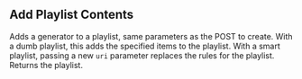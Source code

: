 
## Add Playlist Contents

<OperationInfo method='put' path='/playlists/{playlistID}/items' />

Adds a generator to a playlist, same parameters as the POST to create. With a dumb playlist, this adds the specified items to the playlist.
With a smart playlist, passing a new `uri` parameter replaces the rules for the playlist. Returns the playlist.

